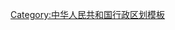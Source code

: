 {{Navbox
|name = 中华人民共和国行政区划
|title = {{PRC}}[[中华人民共和国行政区划|行政区划]]主題
|image = 
|listclass = hlist
|state = <includeonly>{{{state|collapsed}}}</includeonly>

|group1 = 相关法律
|list1 = 
* [[中华人民共和国宪法]]
* [[s:国务院关于行政区划管理的规定|行政区划管理的规定]]
* [[s:行政区划管理条例|行政区划管理条例]]
* [[s:行政区域界线管理条例|行政区域界线管理条例]]
* [[s:行政区域边界争议处理条例|行政区域边界争议处理条例]]
* [[s:地名管理条例|地名管理条例]]
* [[中華人民共和國香港特別行政區基本法|香港基本法]]
* [[中華人民共和國澳門特別行政區基本法|澳门基本法]]

|group2 = [[党和国家机构|政治机构]]
|list2 = 
{{Navbox| child
|group1 = 相关中央机构
|list1 =
* [[中华人民共和国国务院]]
* [[中华人民共和国民政部]]
|group2 = 相关地方机构
|list2 =
* [[中国共产党地方组织|中国共产党委员会]]
* [[地方各级人民代表大会|人民代表大会及其常务委员会]]
** [[香港立法会]]
** [[澳门立法会]]
* [[地方各级人民政府|人民政府]]／[[行政公署]]
** [[香港特別行政區政府|香港特区政府]]
** [[澳門特別行政區政府|澳门特区政府]]
* [[中国人民政治协商会议地方委员会|中国人民政治协商会议委员会]]
* [[中华人民共和国各级监察委员会|监察委员会]]
** [[廉政公署 (香港)|香港廉政公署]]
** [[廉政公署 (澳門)|澳门廉政公署]]
}}

|group3 = [[中國地理大區|地理大区]]
|list3 = 
* [[华北地区]]
* [[中国东北地区|东北地区]]
* [[华东地区]]
* [[中国中南地区|中南地区]]
** [[华中地区]]
** [[华南地区]]
* [[中国西南地区|西南地区]]
* [[中国西北地区|西北地区]]

|group4 = 区划层级
|list4 = {{Navbox |child

|group1 = [[中国一级行政区|省级行政区]]
|list1 = 
* [[省 (行政區劃)|省]]
* [[直辖市 (中华人民共和国)|直辖市]]
* [[自治区]]
* [[特别行政区]]
* [[新疆生产建设兵团]]<small>（中央计划单列省级单位）</small>
{{Navbox|child
|group1 = 副省级行政区
|list1 =
* [[副省级市]]
* [[副省级自治州]]
* [[副省级市辖区]]
}}

|group2 = [[地级行政区]]
|list2 = 
* [[地级市]]
* [[自治州]]
* [[地区行政公署|地区]]
* [[盟 (行政區劃)|盟]]
{{Navbox|child
|group1 = 副地级行政区
|list1 =
* [[副地级市]]
}}

|group3 = [[县级行政区]]
|list3 = 
* [[县级行政区|县]]
* [[自治县]]
* [[县级市]]
* [[市辖区 (中华人民共和国)|区（市辖区）]]
* [[旗 (行政区划)|旗]]
* [[自治旗]]
* [[林区 (中华人民共和国县级行政区)|林区]]
* [[特区 (中华人民共和国县级行政区)|特区]]
{{Navbox|child
|group1 = [[类似县级单位]]
|list1 =
* [[行政管理区]]／[[经济管理区]]
}}

|group4 = [[乡级行政区]]
|list4 = 
* [[行政建制镇|镇（行政建制镇）]]
* [[乡级行政区|乡]]
* [[民族乡]]
* [[苏木 (行政区划)|苏木]]
* [[民族苏木]]
* [[街道办事处]]
{{Navbox|child
|group1 = [[类似乡级单位]]
|list1 =
* [[县辖区 (中华人民共和国)|县辖区]]
* [[地区办事处]]
}}

|group5 = [[村级行政区]]
|list5 = 
* [[行政村]]
** [[村民委员会]]
* [[社区 (行政区划)|社区]]
** [[居民委员会]]
* [[嘎查]]
** [[牧民委员会]]

|group6 = 基层组织
|list6 = 
* [[村民小组]]
* [[居民小组]]
}}

|group5 = 历史区划
|list5 = 
* [[大行政区]]
* [[行政区 (中华人民共和国)|行政区]]／行署区
* [[专区]]
* [[工农区 (中华人民共和国县级行政区)|工农区]]
* [[县级镇]]

|group6 = [[中华人民共和国城市建制|城市建制]]
|list6 = 
* [[中国首都|首都]]
* [[中华人民共和国省会列表|省会]]
** [[首府|自治区首府]]
* [[中华人民共和国直辖市|直辖市]]
* [[计划单列市]]
* [[副省级市]]
* [[省域副中心城市]]
* [[省辖市]]
* [[地级市]]
* [[副地级市]]
* [[县级市]]
* [[镇级市]]
* [[设区的市]]
* [[不设区的市 (地级市)|不设区的市]]
* [[直筒子市]]
* [[较大的市]]
* [[全球职能城市]]
* [[国家中心城市]]
* [[区域中心城市]]
* [[中华人民共和国沿海开放城市|沿海开放城市]]
* [[中华人民共和国70个大中城市|70个大中城市]]
* [[资源枯竭城市]]
* {{tsl|en|Urban planning in China|中华人民共和国城市规划|城市规划}}
** [[中华人民共和国城市总体规划|城市总体规划]]
* {{link-en|中华人民共和国城市等级体系|Chinese city tier system|城市等级体系}}
{{Navbox|child
|group1 = 术语或概念
|list1 =
* [[省直辖县级行政区|省直辖县级市]]
* [[省直管县|省直管县（市）]]
* [[一线城市]]
* [[地市合并]]
* [[地级行政区#地改市|撤地设市]]
* [[县级市|撤县设市（区）]]
* [[市辖区 (中华人民共和国)|撤市设区]]
* [[师市合一]]
* [[都会区]]
* {{tsl|en|Megalopolises in China|中华人民共和国城市群|城市群}}
* [[主城区]]
* [[建成区]]
* [[城镇化水平]]
}}

|group7 = 经济区划
|list7 = 
* [[中华人民共和国经济区|经济区]]
* [[经济特区]]
* [[开发区]]
** [[国家级经济技术开发区]]
** [[国家级高新技术产业开发区]]
** [[保税港区]]
* [[城市新区]]
** [[国家级新区]]
* [[国家综合配套改革试验区]]
* [[国家自主创新示范区]]
* [[中国自由贸易试验区]]
* [[海南自由贸易港|中国特色自由贸易港]]
|group8 = 区域发展
|list8 = 
* [[中国东部经济区]]
** [[长江三角洲城市群]]
** [[珠江三角洲经济区]]
** [[京津冀城市群]]
** [[环渤海经济圈]]
** [[粤港澳大湾区]]
** [[海峡西岸经济区]]
** [[海南自贸港]]
* [[中国中部经济区]]
** [[中原经济区]]
** [[武汉城市圈]]
** [[中部崛起计划]]
* [[中国西部]]
** [[成渝经济区]]
** [[西部大开发]]
** [[四省藏区]]
** [[三区三州]]
* [[振兴东北老工业基地]]
** [[东四盟]]
* [[泛珠三角区域合作]]

|group9 = 相关用语
|list9 = 
* [[一个机构两块牌子]]
* [[基层群众自治制度]]
* 老少边穷
** [[中国共产党革命根据地|革命老区]]
** [[民族自治地方|少数民族自治地方]]
** [[中华人民共和国陆地边境县|陆地边境县]]
** [[插花贫困地区]]
** [[国家级贫困县]]
* [[飞地]]
* [[中华人民共和国行政区划代码|行政区划代码]]

|group10 = 相关模板
|list10 = 
* [[Template:中华人民共和国一级行政区|一级行政区]]
* [[Template:中华人民共和国省级行政区|省级行政区]]
* [[Template:中华人民共和国副省级行政区|副省级行政区]]
* [[Template:中华人民共和国地级以上行政区|地级以上行政区]]
* [[Template:较大的市|较大的市]]
* [[Template:中华人民共和国民族自治地方|民族自治地方]]
* 行政区划变更
** [[Template:中华人民共和国省级以上行政区变动|省级以上]]
** [[Template:中华人民共和国县级以上行政区划变更列表|县级以上]]
** [[Template:中华人民共和国县级以下行政区划变更列表|县级以下]]
* 各级行政区数据
** [[Template:中华人民共和国各省级行政区数据|省级]]
** [[Template:中华人民共和国地级行政区数据|地级]]
* 各级行政区政治机构及领导人
** [[Template:中國共產黨各省級行政區委員會|省级党委]]
** [[Template:中华人民共和国省级行政区党务主官|省级党委书记]]
** [[Template:现任中华人民共和国省级行政区行政首长|省级行政首长]]
** [[Template:现任中华人民共和国地级行政区领导人|地级行政区领导人]]
* [[Template:中华人民共和国边界争议|边界争议]]
* [[Template:中國古代及當代兩岸四地行政區劃|中国历代行政区划]]
* [[Template:中国经济区|经济区]]
* [[Template:中华人民共和国林业区划|林业区划]]
* [[Template:黑龙江省农垦总局|黑龙江省农垦区划]]

|group11 = 相关列表
|list11 = 
* 各省级行政区资料
** [[中国各省区别称列表|别称]]
** [[中华人民共和国省会列表|省会]]
** [[中华人民共和国省级行政区行政机关列表|行政机关]]
** [[中华人民共和国省级行政区领导人|现任领导人]]
*** [[现任中国共产党省级行政区委员会书记列表|党委书记]]
*** [[现任中国共产党省级行政区委员会专职副书记列表|党委专职副书记]]
*** [[现任中华人民共和国省级行政区行政首长列表|行政首长]]
** [[中华人民共和国省级行政区土地面积列表|面积]]
** [[中华人民共和国各省级行政区人口列表|人口]]
** [[中华人民共和国省级行政区地区生产总值列表|生产总值]]
** [[中华人民共和国省级行政区人均地区生产总值列表|人均生产总值]]
** [[中华人民共和国已撤销一级行政区列表|已撤销一级行政区]]
* [[中华人民共和国城市列表|城市]]
** [[中华人民共和国副省级城市列表|副省级城市]]
** [[中华人民共和国地级市列表|地级市]]
*** [[中华人民共和国已撤销地级市列表|已撤销地级市]]
** [[县级市#各省、自治区县级市列表|县级市]]
*** [[县级市#1982年地市改革后曾设置的县级市|已撤销县级市]]
*** [[中华人民共和国曾变更代管关系县级市列表|曾变更代管关系县级市]]
** [[中华人民共和国已撤销城市列表|已撤销城市]]
** [[中华人民共和国曾更名城市列表|曾更名城市]]
** [[中华人民共和国特大城市列表|特大城市]]
** [[中华人民共和国超大城市列表|超大城市]]
* [[中华人民共和国地级行政区列表|地级行政区]]
** [[中华人民共和国已撤销地级行政区列表|已撤销地级行政区]]
* [[中华人民共和国县级以上行政区列表|县级以上行政区]]
** [[中华人民共和国已撤销县级行政区列表|已撤销县级行政区]]
** [[中华人民共和国曾变更管辖关系县级以上行政区列表|曾变更管辖关系的县级以上行政区]]
** [[中华人民共和国曾更名县级行政区列表|曾更名县级以上行政区]]
*** [[中华人民共和国曾更名县列表|曾更名的县]]
*** [[中华人民共和国曾更名市辖区列表|曾更名市辖区]]
*** [[中华人民共和国撤县设市时更名的城市列表|撤县设市时更名]]
** [[中华人民共和国市县同名地名列表|市县同名]]
** [[中华人民共和国单名县列表|单名县]]
* [[中华人民共和国民族自治地方列表|民族自治地方]]
** [[中华人民共和国已撤销民族自治地方列表|已撤销民族自治地方]]
* [[新疆生产建设兵团师团列表|新疆生产建设兵团师团]]
* [[中华人民共和国国内飞地列表|国内飞地]]
* [[中华人民共和国行政管理区列表|行政管理区]]
* [[因用字生僻难认而更名的中国地名列表|因用字生僻難認而更名的地名]]
* [[以人名命名的中國地名列表|以人名命名的地名]]

|group12 = 其他相关
|list12 = 
* [[中华人民共和国领土变化]]
* [[中国领土争端]]
* [[中国行政区域边界争议]]
** [[中华人民共和国省界纠纷|未定省界]]
}}<noinclude>
[[Category:中华人民共和国行政区划模板]]
</noinclude>